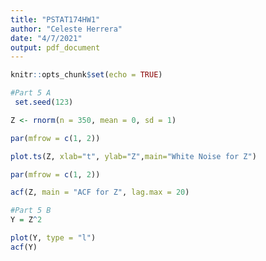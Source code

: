 ```yaml
---
title: "PSTAT174HW1"
author: "Celeste Herrera"
date: "4/7/2021"
output: pdf_document
---
```


```r
knitr::opts_chunk$set(echo = TRUE)
```

```r
#Part 5 A
 set.seed(123)

Z <- rnorm(n = 350, mean = 0, sd = 1)

par(mfrow = c(1, 2))

plot.ts(Z, xlab="t", ylab="Z",main="White Noise for Z")

par(mfrow = c(1, 2))

acf(Z, main = "ACF for Z", lag.max = 20)
```

```r
#Part 5 B
Y = Z^2

plot(Y, type = "l")
acf(Y)
```

